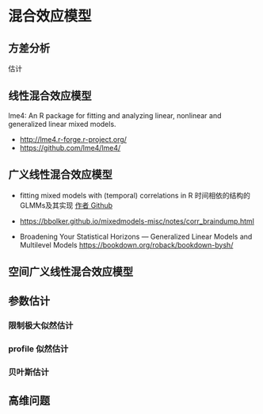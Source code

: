 # 混合效应模型 {#mixed-model}

## 方差分析

估计




## 线性混合效应模型

lme4: An R package for fitting and analyzing linear, nonlinear and generalized linear mixed models. 

- <http://lme4.r-forge.r-project.org/>
- <https://github.com/lme4/lme4/>

## 广义线性混合效应模型

- fitting mixed models with (temporal) correlations in R 时间相依的结构的 GLMMs及其实现 [作者 Github](https://github.com/bbolker)
- <https://bbolker.github.io/mixedmodels-misc/notes/corr_braindump.html>

- Broadening Your Statistical Horizons --- Generalized Linear Models and Multilevel Models <https://bookdown.org/roback/bookdown-bysh/>

## 空间广义线性混合效应模型


## 参数估计

### 限制极大似然估计


### profile 似然估计

### 贝叶斯估计


## 高维问题

